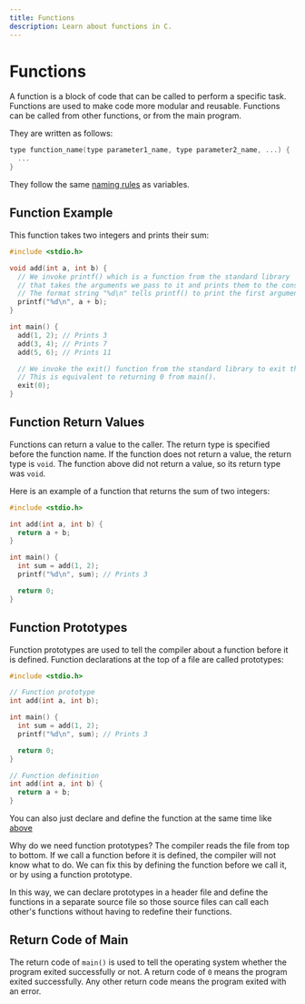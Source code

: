 ```yaml
---
title: Functions
description: Learn about functions in C.
---
```


# Functions

A function is a block of code that can be called to perform a specific task. Functions are used to make code more modular and reusable. Functions can be called from other functions, or from the main program.

They are written as follows:

```c
type function_name(type parameter1_name, type parameter2_name, ...) {
  ...
}
```

They follow the same [naming rules](/docs/c-mechanics/variables#a-word-on-naming-syntax-rules) as variables.

## Function Example

This function takes two integers and prints their sum:

```c
#include <stdio.h>

void add(int a, int b) {
  // We invoke printf() which is a function from the standard library
  // that takes the arguments we pass to it and prints them to the console.
  // The format string "%d\n" tells printf() to print the first argument.
  printf("%d\n", a + b);
}

int main() {
  add(1, 2); // Prints 3
  add(3, 4); // Prints 7
  add(5, 6); // Prints 11

  // We invoke the exit() function from the standard library to exit the program.
  // This is equivalent to returning 0 from main().
  exit(0);
}
```

## Function Return Values

Functions can return a value to the caller. The return type is specified before the function name. If the function does not return a value, the return type is `void`. The function above did not return a value, so its return type was `void`.

Here is an example of a function that returns the sum of two integers:

```c
#include <stdio.h>

int add(int a, int b) {
  return a + b;
}

int main() {
  int sum = add(1, 2);
  printf("%d\n", sum); // Prints 3

  return 0;
}
```

## Function Prototypes

Function prototypes are used to tell the compiler about a function before it is defined. Function declarations at the top of a file are called prototypes:

```c
#include <stdio.h>

// Function prototype
int add(int a, int b);

int main() {
  int sum = add(1, 2);
  printf("%d\n", sum); // Prints 3

  return 0;
}

// Function definition
int add(int a, int b) {
  return a + b;
}
```

You can also just declare and define the function at the same time like [above](/docs/c-mechanics/functions#function-return-values)

Why do we need function prototypes? The compiler reads the file from top to bottom. If we call a function before it is defined, the compiler will not know what to do. We can fix this by defining the function before we call it, or by using a function prototype.

In this way, we can declare prototypes in a header file and define the functions in a separate source file so those source files can call each other's functions without having to redefine their functions.

## Return Code of Main

The return code of `main()` is used to tell the operating system whether the program exited successfully or not. A return code of `0` means the program exited successfully. Any other return code means the program exited with an error.
